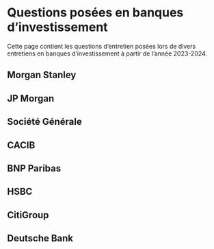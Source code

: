 # Questions posées en banques d'investissement


Cette page contient les questions d'entretien posées lors de divers entretiens en banques d'investissement à partir de l'année 2023-2024.

## Morgan Stanley



## JP Morgan


## Société Générale


## CACIB


## BNP Paribas

## HSBC

## CitiGroup

## Deutsche Bank


